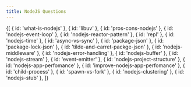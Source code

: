 ```yaml
---
title: NodeJS Questions
---
```



<List path="questions/nodejs/">
	{[
		{ id: 'what-is-nodejs' },
		{ id: 'libuv' },
		{ id: 'pros-cons-nodejs' },
		{ id: 'nodejs-event-loop' },
		{ id: 'nodejs-reactor-pattern' },
		{ id: 'repl' },
		{ id: 'nodejs-time' },
		{ id: 'async-vs-sync' },
		{ id: 'package-json' },
		{ id: 'package-lock-json' },
		{ id: 'tilde-and-carret-packge-json' },
		{ id: 'nodejs-middleware' },
		{ id: 'nodejs-error-handling' },
		{ id: 'nodejs-buffer' },
		{ id: 'nodejs-stream' },
		{ id: 'event-emitter' },
		{ id: 'nodejs-project-structure' },
		{ id: 'nodejs-app-perfomance' },
		{ id: 'improve-nodejs-app-perfomance' },
		{ id: 'child-process' },
		{ id: 'spawn-vs-fork' },
		{ id: 'nodejs-clustering' },
		{ id: 'nodejs-stub' },
	]}
</List>
